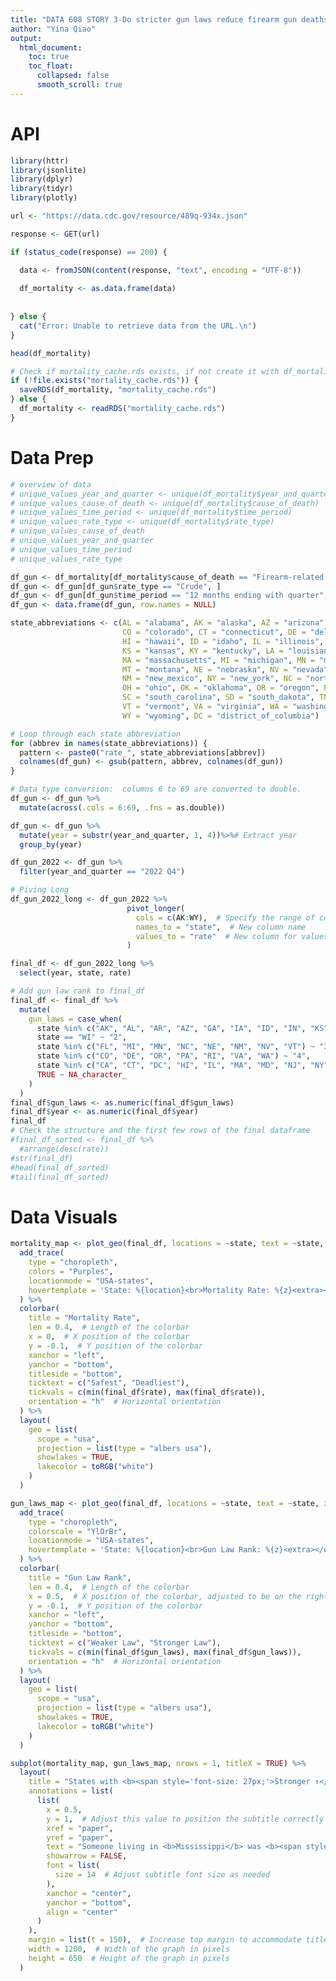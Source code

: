```yaml
---
title: "DATA 608 STORY 3-Do stricter gun laws reduce firearm gun deaths?"
author: "Yina Qiao"
output: 
  html_document:
    toc: true
    toc_float:
      collapsed: false
      smooth_scroll: true
---
```


# API
```r

library(httr)
library(jsonlite)
library(dplyr)
library(tidyr)
library(plotly)

```

```r
url <- "https://data.cdc.gov/resource/489q-934x.json"

response <- GET(url)

if (status_code(response) == 200) {

  data <- fromJSON(content(response, "text", encoding = "UTF-8"))
  
  df_mortality <- as.data.frame(data)
  
  
} else {
  cat("Error: Unable to retrieve data from the URL.\n")
}

head(df_mortality)
```

```r
# Check if mortality_cache.rds exists, if not create it with df_mortality data
if (!file.exists("mortality_cache.rds")) {
  saveRDS(df_mortality, "mortality_cache.rds")
} else {
  df_mortality <- readRDS("mortality_cache.rds")
}

```

# Data Prep
```r
# overview of data
# unique_values_year_and_quarter <- unique(df_mortality$year_and_quarter)
# unique_values_cause_of_death <- unique(df_mortality$cause_of_death)
# unique_values_time_period <- unique(df_mortality$time_period)
# unique_values_rate_type <- unique(df_mortality$rate_type)
# unique_values_cause_of_death
# unique_values_year_and_quarter
# unique_values_time_period
# unique_values_rate_type

df_gun <- df_mortality[df_mortality$cause_of_death == "Firearm-related injury", ]
df_gun <- df_gun[df_gun$rate_type == "Crude", ]
df_gun <- df_gun[df_gun$time_period == "12 months ending with quarter", ]
df_gun <- data.frame(df_gun, row.names = NULL)

state_abbreviations <- c(AL = "alabama", AK = "alaska", AZ = "arizona", AR = "arkansas", CA = "california", 
                         CO = "colorado", CT = "connecticut", DE = "delaware", FL = "florida", GA = "georgia", 
                         HI = "hawaii", ID = "idaho", IL = "illinois", IN = "indiana", IA = "iowa", 
                         KS = "kansas", KY = "kentucky", LA = "louisiana", ME = "maine", MD = "maryland", 
                         MA = "massachusetts", MI = "michigan", MN = "minnesota", MS = "mississippi", MO = "missouri", 
                         MT = "montana", NE = "nebraska", NV = "nevada", NH = "new_hampshire", NJ = "new_jersey", 
                         NM = "new_mexico", NY = "new_york", NC = "north_carolina", ND = "north_dakota", 
                         OH = "ohio", OK = "oklahoma", OR = "oregon", PA = "pennsylvania", RI = "rhode_island", 
                         SC = "south_carolina", SD = "south_dakota", TN = "tennessee", TX = "texas", UT = "utah", 
                         VT = "vermont", VA = "virginia", WA = "washington", WV = "west_virginia", WI = "wisconsin", 
                         WY = "wyoming", DC = "district_of_columbia")

# Loop through each state abbreviation
for (abbrev in names(state_abbreviations)) {
  pattern <- paste0("rate_", state_abbreviations[abbrev])
  colnames(df_gun) <- gsub(pattern, abbrev, colnames(df_gun))
}

# Data type conversion:  columns 6 to 69 are converted to double.
df_gun <- df_gun %>%
  mutate(across(.cols = 6:69, .fns = as.double))

df_gun <- df_gun %>%
  mutate(year = substr(year_and_quarter, 1, 4))%>%# Extract year
  group_by(year)

df_gun_2022 <- df_gun %>%
  filter(year_and_quarter == "2022 Q4")

# Piving Long
df_gun_2022_long <- df_gun_2022 %>%
                          pivot_longer(
                            cols = c(AK:WY),  # Specify the range of columns to pivot
                            names_to = "state",  # New column name
                            values_to = "rate"  # New column for values
                          )

final_df <- df_gun_2022_long %>%
  select(year, state, rate)

# Add gun law rank to final_df
final_df <- final_df %>%
  mutate(
    gun_laws = case_when(
      state %in% c("AK", "AL", "AR", "AZ", "GA", "IA", "ID", "IN", "KS", "KY", "LA", "ME", "MO", "MS", "MT", "ND", "NH", "OH", "OK", "SC", "SD", "TN", "TX", "UT", "WV", "WY") ~ "1",
      state == "WI" ~ "2",
      state %in% c("FL", "MI", "MN", "NC", "NE", "NM", "NV", "VT") ~ "3",
      state %in% c("CO", "DE", "OR", "PA", "RI", "VA", "WA") ~ "4",
      state %in% c("CA", "CT", "DC", "HI", "IL", "MA", "MD", "NJ", "NY") ~ "5",
      TRUE ~ NA_character_
    )
  )
final_df$gun_laws <- as.numeric(final_df$gun_laws)
final_df$year <- as.numeric(final_df$year)
final_df
# Check the structure and the first few rows of the final dataframe
#final_df_sorted <- final_df %>%
  #arrange(desc(rate))
#str(final_df)
#head(final_df_sorted)
#tail(final_df_sorted)

```


# Data Visuals
```r
mortality_map <- plot_geo(final_df, locations = ~state, text = ~state, z = ~rate) %>%
  add_trace(
    type = "choropleth",
    colors = "Purples",
    locationmode = "USA-states",
    hovertemplate = 'State: %{location}<br>Mortality Rate: %{z}<extra></extra>'
  ) %>%
  colorbar(
    title = "Mortality Rate",
    len = 0.4,  # Length of the colorbar
    x = 0,  # X position of the colorbar
    y = -0.1,  # Y position of the colorbar
    xanchor = "left",
    yanchor = "bottom",
    titleside = "bottom",
    ticktext = c("Safest", "Deadliest"),
    tickvals = c(min(final_df$rate), max(final_df$rate)),
    orientation = "h"  # Horizontal orientation
  ) %>%
  layout(
    geo = list(
      scope = "usa",
      projection = list(type = "albers usa"),
      showlakes = TRUE,
      lakecolor = toRGB("white")
    )
  )

gun_laws_map <- plot_geo(final_df, locations = ~state, text = ~state, z = ~gun_laws) %>%
  add_trace(
    type = "choropleth",
    colorscale = "YlOrBr",
    locationmode = "USA-states",
    hovertemplate = 'State: %{location}<br>Gun Law Rank: %{z}<extra></extra>'
  ) %>%
  colorbar(
    title = "Gun Law Rank",
    len = 0.4,  # Length of the colorbar
    x = 0.5,  # X position of the colorbar, adjusted to be on the right side
    y = -0.1,  # Y position of the colorbar
    xanchor = "left",
    yanchor = "bottom",
    titleside = "bottom",
    ticktext = c("Weaker Law", "Stronger Law"),
    tickvals = c(min(final_df$gun_laws), max(final_df$gun_laws)),
    orientation = "h"  # Horizontal orientation
  ) %>%
  layout(
    geo = list(
      scope = "usa",
      projection = list(type = "albers usa"),
      showlakes = TRUE,
      lakecolor = toRGB("white")
    )
  )

subplot(mortality_map, gun_laws_map, nrows = 1, titleX = TRUE) %>%
  layout(
    title = "States with <b><span style='font-size: 27px;'>Stronger ↑</span></b> Gun Laws Have <b><span style='font-size:23px;'>Lower ↓</span></b> Rates of Gun Deaths",
    annotations = list(
      list(
        x = 0.5,
        y = 1,  # Adjust this value to position the subtitle correctly
        xref = "paper",
        yref = "paper",
        text = "Someone living in <b>Mississippi</b> was <b><span style='font-size: 27px;'>7.5x </span></b><b>more likely to die by gun violence</b> than someone living in <b>Massachusetts</b>",  # Your subtitle text here
        showarrow = FALSE,
        font = list(
          size = 14  # Adjust subtitle font size as needed
        ),
        xanchor = "center",
        yanchor = "bottom",
        align = "center"
      )
    ),
    margin = list(t = 150),  # Increase top margin to accommodate title and subtitle
    width = 1200,  # Width of the graph in pixels
    height = 650  # Height of the graph in pixels
  )
```






